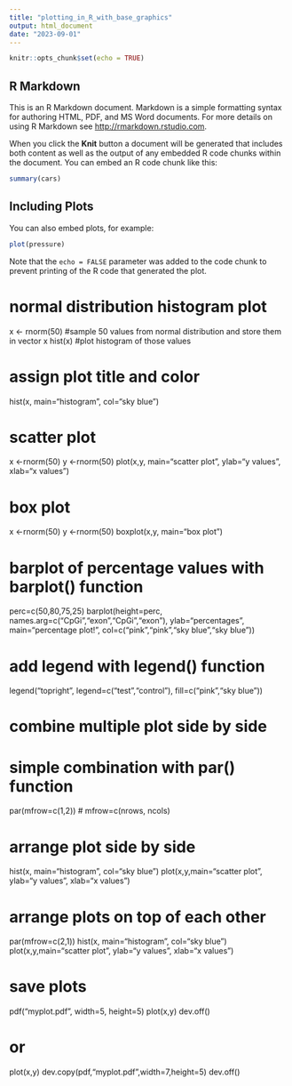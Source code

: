 ```yaml
---
title: "plotting_in_R_with_base_graphics"
output: html_document
date: "2023-09-01"
---
```


```r
knitr::opts_chunk$set(echo = TRUE)
```

## R Markdown

This is an R Markdown document. Markdown is a simple formatting syntax for authoring HTML, PDF, and MS Word documents. For more details on using R Markdown see <http://rmarkdown.rstudio.com>.

When you click the **Knit** button a document will be generated that includes both content as well as the output of any embedded R code chunks within the document. You can embed an R code chunk like this:

```r
summary(cars)
```

## Including Plots

You can also embed plots, for example:

```r
plot(pressure)
```

Note that the `echo = FALSE` parameter was added to the code chunk to prevent printing of the R code that generated the plot.


# normal distribution histogram plot

x <- rnorm(50) #sample 50 values from normal distribution and store them in vector x
hist(x) #plot histogram of those values

# assign plot title and color

hist(x, main="histogram", col="sky blue")

# scatter plot
x <-rnorm(50)
y <-rnorm(50)
plot(x,y, main="scatter plot", ylab="y values", xlab="x values")

# box plot
x <-rnorm(50)
y <-rnorm(50)
boxplot(x,y, main="box plot")

# barplot of percentage values with barplot() function
perc=c(50,80,75,25)
barplot(height=perc,
names.arg=c("CpGi","exon","CpGi","exon"),
ylab="percentages", main="percentage plot!",
col=c("pink","pink","sky blue","sky blue"))

# add legend with legend() function

legend("topright", legend=c("test","control"),
fill=c("pink","sky blue"))


# combine multiple plot side by side
# simple combination with par() function
par(mfrow=c(1,2)) # mfrow=c(nrows, ncols)

# arrange plot side by side
hist(x, main="histogram", col="sky blue")
plot(x,y,main="scatter plot",
ylab="y values", xlab="x values")

# arrange plots on top of each other
par(mfrow=c(2,1))
hist(x, main="histogram", col="sky blue")
plot(x,y,main="scatter plot",
ylab="y values", xlab="x values")

# save plots

pdf("myplot.pdf", width=5, height=5)
plot(x,y)
dev.off()

# or

plot(x,y)
dev.copy(pdf,"myplot.pdf",width=7,height=5)
dev.off()